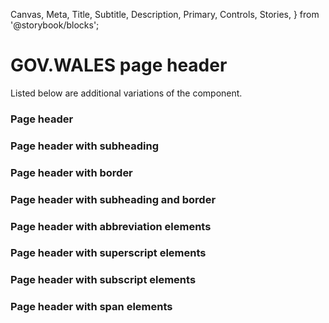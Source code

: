   Canvas,
  Meta,
  Title,
  Subtitle,
  Description,
  Primary,
  Controls,
  Stories,
} from '@storybook/blocks';


<Meta of={PageHeaderStories} />

# GOV.WALES page header

Listed below are additional variations of the component.

### Page header

<Canvas of={PageHeaderStories.Default} />

### Page header with subheading

<Canvas of={PageHeaderStories.WithSubheading} />

### Page header with border

<Canvas of={PageHeaderStories.WithBorder} />

### Page header with subheading and border

<Canvas of={PageHeaderStories.WithSubheadingAndBorder} />

### Page header with abbreviation elements

<Canvas of={PageHeaderStories.WithAbbrElements} />

### Page header with superscript elements

<Canvas of={PageHeaderStories.WithSupElements} />

### Page header with subscript elements

<Canvas of={PageHeaderStories.WithSubElements} />

### Page header with span elements

<Canvas of={PageHeaderStories.WithSpanElements} />
